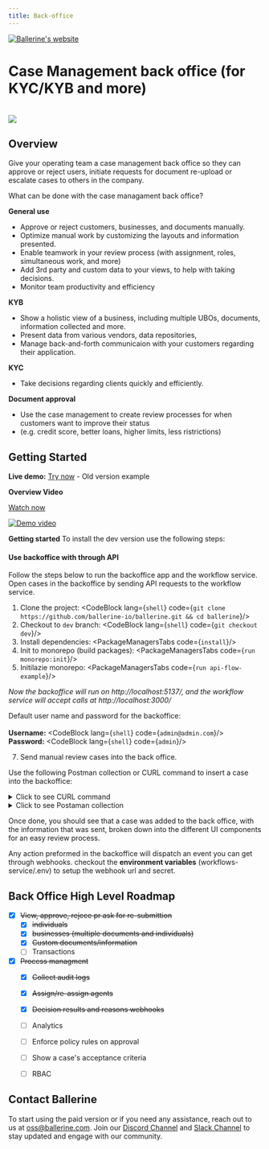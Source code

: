 ```yaml
---
title: Back-office
---
```



<a href="https://ballerine.com" title="Ballerine - Open-source Infrastructure for Identity and Risk management.">
    <img src="https://uploads-ssl.webflow.com/62a3bad46800eb4715b2faf1/646372b198f456345c69339c_logo%20github.png" alt="Ballerine's website"/>
</a>


# Case Management back office (for KYC/KYB and more)


<br/>

<img src="https://uploads-ssl.webflow.com/62a3bad46800eb4715b2faf1/646b8e8f87ac3f34a4880623_back%20office%20image.png"/>

## Overview

Give your operating team a case management back office so they can approve or reject users, initiate requests for document re-upload or escalate cases to others in the company.

What can be done with the case managament back office?

**General use**
* Approve or reject customers, businesses, and documents manually.
* Optimize manual work by customizing the layouts and information presented.
* Enable teamwork in your review process (with assignment, roles, simultaneous work, and more)
* Add 3rd party and custom data to your views, to help with taking decisions.
* Monitor team productivity and efficiency

**KYB**
* Show a holistic view of a business, including multiple UBOs, documents, information collected and more.
* Present data from various vendors, data repositories,
* Manage back-and-forth communicaion with your customers regarding their application.

**KYC**

* Take decisions regarding clients quickly and efficiently.

**Document approval**

* Use the case management to create review processes for when customers want to improve their status
* (e.g. credit score, better loans, higher limits, less ristrictions)








## Getting Started

**Live demo:**
<a href="https://www.backoffice-demo.ballerine.app/" target="_blank">Try now</a> - Old version example

**Overview Video**

<a href="https://youtu.be/xYQCIGuvhZU" target="_blank">Watch now</a>

<a href="https://youtu.be/xYQCIGuvhZU" title="Ballerine Demo">
    <img src="https://uploads-ssl.webflow.com/62a3bad46800eb4715b2faf1/646b8910a0b4433ebe079285_back%20office%20vid%20thumbnail.png" alt="Demo video"/>
</a>

**Getting started**
To install the dev version use the following steps:

#### Use backoffice with through API

Follow the steps below to run the backoffice app and the workflow service.
Open cases in the backoffice by sending API requests to the workflow service.

   1. Clone the project:
   <CodeBlock lang={`shell`} code={`git clone https://github.com/ballerine-io/ballerine.git && cd ballerine`}/>
   2. Checkout to `dev` branch:
   <CodeBlock lang={`shell`} code={`git checkout dev`}/>
   3.  Install dependencies:
   <PackageManagersTabs code={`install`}/>
   5. Init to monorepo (build packages):
   <PackageManagersTabs code={`run monorepo:init`}/>
   6. Initilazie monorepo:
   <PackageManagersTabs code={`run api-flow-example`}/>

 _Now the backoffice will run on http://localhost:5137/, and the workflow service will accept calls at http://localhost:3000/_

 Default user name and password for the backoffice:<br/><br/>
    **Username:**
    <CodeBlock lang={`shell`} code={`admin@admin.com`}/>
    **Password:**
    <CodeBlock lang={`shell`} code={`admin`}/>

7. Send manual review cases into the back office.

Use the following Postman collection or CURL command to insert a case into the backoffice:

<details>
    <summary>Click to see CURL command</summary>

    <CodeBlock lang={`shell`} code={`curl --location 'http://localhost:3000/api/v1/external/workflows/run' \
    --header 'Content-Type: application/json' \
    --header 'Authorization: Bearer secret' \
    --data-raw '{
        "workflowId": "risk-score-improvement-dev",
        "context": {
            "entity": {
                "id": "fido-user-id1111111",
                "data": {
                    "companyName": "McClure Inc",
                    "registrationNumber": "2d92b229-626b-4f99-9a9b-2191e974e2b9",
                    "legalForm": "and Sons",
                    "countryOfIncorporation": "Heard Island and McDonald Islands",
                    "dateOfIncorporation": "2016-04-09T03:16:42.496Z",
                    "address": "7533 Lilyan Springs",
                    "phoneNumber": "+7169584993",
                    "email": "Macie18@yahoo.com",
                    "website": "https:\/\/oily-testing.biz",
                    "industry": "embrace bleeding-edge partnerships",
                    "taxIdentificationNumber": "1731576041",
                    "vatNumber": "VAT87025707",
                    "numberOfEmployees": 453,
                    "businessPurpose": "Networked transitional approach"
                },
                "type": "business"
            },
            "documents": [
                {
                    "type": "drivers_license",
                    "pages": [
                        {
                            "uri": "https://backoffice-demo.ballerine.app/images/mock-documents/set_1_doc_front.png",
                            "data": "",
                            "type": "jpg",
                            "metadata": {
                                "side": "front",
                                "pageNumber": "1"
                            },
                            "provider": "http"
                        },
                        {
                            "uri": "https://backoffice-demo.ballerine.app/images/mock-documents/set_1_doc_back.png",
                            "data": "",
                            "type": "jpg",
                            "metadata": {
                                "side": "back",
                                "pageNumber": "2"
                            },
                            "provider": "http"
                        }
                    ],
                    "issuer": {
                        "city": "Brockside",
                        "name": "Government",
                        "type": "government",
                        "country": "CA",
                        "additionalDetails": {}
                    },
                    "version": 1,
                    "category": "identification",
                    "properties": {
                        "docNumber": "1234",
                        "userAddress": "Turkey, buhgdawe"
                    },
                    "issuingVersion": 1
                },
                {
                    "type": "certificate_of_incorporation",
                    "pages": [
                        {
                            "uri": "https://upload.wikimedia.org/wikipedia/commons/thumb/3/3e/Certificate_of_incorporation.png/388px-Certificate_of_incorporation.png?20110630185120",
                            "data": "",
                            "type": "jpg",
                            "metadata": {
                                "side": "front",
                                "pageNumber": "1"
                            },
                            "provider": "http",
                            "ballerineFileId": "clhz0lhzd0006ru5ab3p0uf67"
                        }
                    ],
                    "issuer": {
                        "city": "Brockside",
                        "name": "Government",
                        "type": "government",
                        "country": "TH",
                        "additionalDetails": {}
                    },
                    "version": 1,
                    "category": "regestration",
                    "properties": {
                        "website": "https://ballerine.com",
                        "docNumber": "1234",
                        "userAddress": "Turkey, buhgdawe"
                    },
                    "issuingVersion": 1
                }
            ]
        }
    }'`}/>

</details>

<details>
    <summary>Click to see Postaman collection</summary>

    <CodeBlock lang={`shell`} code={`{
        "info": {
            "_postman_id": "3bf729f5-7771-41c0-b809-b4415ad8e95f",
            "name": "Ballerine - Local",
            "schema": "https://schema.getpostman.com/json/collection/v2.1.0/collection.json"
        },
        "item": [
            {
                "name": "http://localhost:3000/api/v1/external/workflows/run",
                "request": {
                    "auth": {
                        "type": "bearer",
                        "bearer": [
                            {
                                "key": "token",
                                "value": "secret",
                                "type": "string"
                            }
                        ]
                    },
                    "method": "POST",
                    "header": [],
                    "body": {
                        "mode": "raw",
                        "raw": "{\n    \"workflowId\": \"risk-score-improvement-dev\",\n    \"context\": {\n        \"entity\": {\n            \"id\": \"fido-user-id1111\",\n            \"data\": {\n                \"companyName\": \"McClure Inc\",\n                \"registrationNumber\": \"2d92b229-626b-4f99-9a9b-2191e974e2b9\",\n                \"legalForm\": \"and Sons\",\n                \"countryOfIncorporation\": \"Heard Island and McDonald Islands\",\n                \"dateOfIncorporation\": \"2016-04-09T03:16:42.496Z\",\n                \"address\": \"7533 Lilyan Springs\",\n                \"phoneNumber\": \"+7169584993\",\n                \"email\": \"Macie18@yahoo.com\",\n                \"website\": \"https:\\/\\/oily-testing.biz\",\n                \"industry\": \"embrace bleeding-edge partnerships\",\n                \"taxIdentificationNumber\": \"1731576041\",\n                \"vatNumber\": \"VAT87025707\",\n                \"numberOfEmployees\": 453,\n                \"businessPurpose\": \"Networked transitional approach\"\n            },\n            \"type\": \"business\"\n        },\n        \"documents\": [\n            {\n                \"type\": \"drivers_license\",\n                \"pages\": [\n                    {\n                        \"uri\": \"https://backoffice-demo.ballerine.app/images/mock-documents/set_1_doc_front.png\",\n                        \"data\": \"\",\n                        \"type\": \"jpg\",\n                        \"metadata\": {\n                            \"side\": \"front\",\n                            \"pageNumber\": \"1\"\n                        },\n                        \"provider\": \"http\",\n                        \"ballerineFileId\": \"clhz0lhy60004ru5ajduq32s2\"\n                    },\n                    {\n                        \"uri\": \"https://backoffice-demo.ballerine.app/images/mock-documents/set_1_doc_back.png\",\n                        \"data\": \"\",\n                        \"type\": \"jpg\",\n                        \"metadata\": {\n                            \"side\": \"back\",\n                            \"pageNumber\": \"2\"\n                        },\n                        \"provider\": \"http\",\n                        \"ballerineFileId\": \"clhz0lhxy0002ru5a53674d7b\"\n                    }\n                ],\n                \"issuer\": {\n                    \"city\": \"Brockside\",\n                    \"name\": \"Government\",\n                    \"type\": \"government\",\n                    \"country\": \"CA\",\n                    \"additionalDetails\": {}\n                },\n                \"version\": 1,\n                \"category\": \"identification\",\n                \"properties\": {\n                    \"docNumber\": \"1234\",\n                    \"userAddress\": \"Turkey, buhgdawe\"\n                },\n                \"issuingVersion\": 1\n            },\n            {\n                \"type\": \"certificate_of_incorporation\",\n                \"pages\": [\n                    {\n                        \"uri\": \"https://upload.wikimedia.org/wikipedia/commons/thumb/3/3e/Certificate_of_incorporation.png/388px-Certificate_of_incorporation.png?20110630185120\",\n                        \"data\": \"\",\n                        \"type\": \"jpg\",\n                        \"metadata\": {\n                            \"side\": \"front\",\n                            \"pageNumber\": \"1\"\n                        },\n                        \"provider\": \"http\",\n                        \"ballerineFileId\": \"clhz0lhzd0006ru5ab3p0uf67\"\n                    }\n                ],\n                \"issuer\": {\n                    \"city\": \"Brockside\",\n                    \"name\": \"Government\",\n                    \"type\": \"government\",\n                    \"country\": \"TH\",\n                    \"additionalDetails\": {}\n                },\n                \"version\": 1,\n                \"category\": \"regestration\",\n                \"properties\": {\n                    \"website\": \"https://ballerine.com\",\n                    \"docNumber\": \"1234\",\n                    \"userAddress\": \"Turkey, buhgdawe\"\n                },\n                \"issuingVersion\": 1\n            }\n        ]\n    }\n}",
                        "options": {
                            "raw": {
                                "language": "json"
                            }
                        }
                    },
                    "url": {
                        "raw": "http://localhost:3000/api/v{/*  */}1/external/workflows/run",
                        "protocol": "http",
                        "host": [
                            "localhost"
                        ],
                        "port": "3000",
                        "path": [
                            "api",
                            "v1",
                            "external",
                            "workflows",
                            "run"
                        ]
                    }
                },
                "response": []
            }
        ]
    }`}/>

</details>

Once done, you should see that a case was added to the back office, with the information that was sent, broken down into the different UI components for an easy review process.

Any action preformed in the backoffice will dispatch an event you can get through webhooks.
checkout the  **environment variables** (workflows-service/.env) to setup the webhook url and secret.

## Back Office High Level Roadmap

- [x] ~~View, approve, rejece pr ask for re-submittion~~
	- [x] ~~individuals~~
	- [x] ~~businesses (multiple documents and individuals)~~
	- [x] ~~Custom documents/information~~
	- [ ] Transactions
- [x] ~~Process managment~~
	- [x] ~~Collect audit logs~~
	- [x] ~~Assign/re-assign agents~~
	- [x] ~~Decision results and reasons webhooks~~
	- [ ] Analytics
	- [ ] Enforce policy rules on approval
	- [ ] Show a case's acceptance criteria
	- [ ] RBAC


## Contact Ballerine

To start using the paid version or if you need any assistance, reach out to us at oss@ballerine.com. Join our [Discord Channel](discord-link) and [Slack Channel](https://join.slack.com/t/ballerine-oss/shared_invite/zt-1iu6otkok-OqBF3TrcpUmFd9oUjNs2iw) to stay updated and engage with our community.